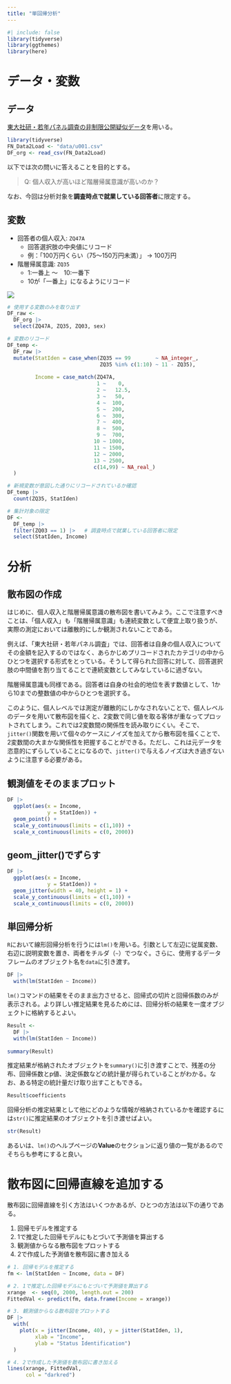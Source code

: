 ```yaml
---
title: "単回帰分析"
---
```


```r
#| include: false
library(tidyverse)
library(ggthemes)
library(here)
```

# データ・変数
## データ
[東大社研・若年パネル調査の非制限公開疑似データ](https://csrda.iss.u-tokyo.ac.jp/infrastructure/urd/jlps/)を用いる。

```r
library(tidyverse)
FN_Data2Load <- "data/u001.csv"
DF_org <- read_csv(FN_Data2Load)
```

以下では次の問いに答えることを目的とする。

> Q: 個人収入が高いほど階層帰属意識が高いのか？

なお、今回は分析対象を**調査時点で就業している回答者**に限定する。

## 変数
- 回答者の個人収入: `ZQ47A`
  - 回答選択肢の中央値にリコード
  - 例：「100万円くらい（75〜150万円未満）」 -> 100万円

- 階層帰属意識: `ZQ35`
  - 1:一番上 〜　10:一番下
  - 10が「一番上」になるようにリコード

![](Figures/ZQ35.png)

```r
# 使用する変数のみを取り出す
DF_raw <-
  DF_org |> 
  select(ZQ47A, ZQ35, ZQ03, sex)

# 変数のリコード
DF_temp <-
  DF_raw |> 
  mutate(StatIden = case_when(ZQ35 == 99        ~ NA_integer_,
                              ZQ35 %in% c(1:10) ~ 11 - ZQ35),
         
         Income = case_match(ZQ47A,
                             1 ~    0,
                             2 ~   12.5,
                             3 ~   50,
                             4 ~  100,
                             5 ~  200,
                             6 ~  300,
                             7 ~  400,
                             8 ~  500,
                             9 ~  700,
                            10 ~ 1000,
                            11 ~ 1500,
                            12 ~ 2000,
                            13 ~ 2500,
                            c(14,99) ~ NA_real_)
  )

# 新規変数が意図した通りにリコードされているか確認
DF_temp |> 
  count(ZQ35, StatIden)

# 集計対象の限定
DF <-
  DF_temp |> 
  filter(ZQ03 == 1) |>   # 調査時点で就業している回答者に限定
  select(StatIden, Income)
```

# 分析
## 散布図の作成
はじめに、個人収入と階層帰属意識の散布図を書いてみよう。ここで注意すべきことは、「個人収入」も「階層帰属意識」も連続変数として便宜上取り扱うが、実際の測定においては離散的にしか観測されないことである。

例えば、「東大社研・若年パネル調査」では、回答者は自身の個人収入についてその金額を記入するのではなく、あらかじめプリコードされたカテゴリの中からひとつを選択する形式をとっている。そうして得られた回答に対して、回答選択肢の中間値を割り当てることで連続変数としてみなしているに過ぎない。

階層帰属意識も同様である。回答者は自身の社会的地位を表す数値として、1から10までの整数値の中からひとつを選択する。

このように、個人レベルでは測定が離散的にしかなされないことで、個人レベルのデータを用いて散布図を描くと、2変数で同じ値を取る客体が重なってプロットされてしまう。これでは2変数間の関係性を読み取りにくい。そこで、`jitter()`関数を用いて個々のケースにノイズを加えてから散布図を描くことで、2変数間の大まかな関係性を把握することができる。ただし、これは元データを恣意的にずらしていることになるので、`jitter()`で与えるノイズは大き過ぎないように注意する必要がある。

::: {.panel-tabset}
## 観測値をそのままプロット
```r
DF |> 
  ggplot(aes(x = Income,
             y = StatIden)) +
  geom_point() +
  scale_y_continuous(limits = c(1,10)) +
  scale_x_continuous(limits = c(0, 2000))

```
## geom_jitter()でずらす
```r
DF |> 
  ggplot(aes(x = Income,
             y = StatIden)) +
  geom_jitter(width = 40, height = 1) +
  scale_y_continuous(limits = c(1,10)) +
  scale_x_continuous(limits = c(0, 2000))
```
:::

## 単回帰分析
`R`において線形回帰分析を行うには`lm()`を用いる。引数として左辺に従属変数、右辺に説明変数を置き、両者をチルダ（`~`）でつなぐ。さらに、使用するデータフレームのオブジェクト名を`data`に引き渡す。

```r
DF |> 
  with(lm(StatIden ~ Income))
```


`lm()`コマンドの結果をそのまま出力させると、回帰式の切片と回帰係数のみが表示される。より詳しい推定結果を見るためには、回帰分析の結果を一度オブジェクトに格納するとよい。

```r
Result <- 
  DF |> 
  with(lm(StatIden ~ Income))
  
summary(Result)
```

推定結果が格納されたオブジェクトを`summary()`に引き渡すことで、残差の分布、回帰係数とp値、決定係数などの統計量が得られていることがわかる。なお、ある特定の統計量だけ取り出すこともできる。

```r
Result$coefficients
```
回帰分析の推定結果として他にどのような情報が格納されているかを確認するには`str()`に推定結果のオブジェクトを引き渡せばよい。

```r
str(Result)
```
あるいは、`lm()`のヘルプページの**Value**のセクションに返り値の一覧があるのでそちらも参考にすると良い。

# 散布図に回帰直線を追加する
散布図に回帰直線を引く方法はいくつかあるが、ひとつの方法は以下の通りである。

1. 回帰モデルを推定する
1. 1で推定した回帰モデルにもとづいて予測値を算出する
1. 観測値からなる散布図をプロットする
1. 2で作成した予測値を散布図に書き加える



```r
# 1. 回帰モデルを推定する
fm <- lm(StatIden ~ Income, data = DF)

# 2. 1で推定した回帰モデルにもとづいて予測値を算出する
xrange  <- seq(0, 2000, length.out = 200)
FittedVal <- predict(fm, data.frame(Income = xrange))

# 3. 観測値からなる散布図をプロットする
DF |> 
  with(
    plot(x = jitter(Income, 40), y = jitter(StatIden, 1),
         xlab = "Income",
         ylab = "Status Identification")
  )

# 4. 2で作成した予測値を散布図に書き加える
lines(xrange, FittedVal, 
      col = "darkred")
```




